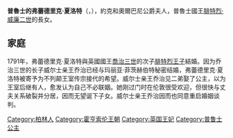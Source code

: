 {{Multiple issues|
{{Notability Unreferenced|time=2020-08-21T01:31:43+00:00}}
{{Unreferenced|time=2020-08-21T01:31:43+00:00}}
}}
{{Infobox royalty
| name        = 弗蕾德里克·夏洛特
| title       = 約克和奧爾巴尼公爵夫人
| image       = Duchess of York by Darbes.jpg
| birth_date  = {{birth date|1767|5|7|df=y}}
| birth_place = {{flag|Prussia|1750}}[[柏林|柏林]][[夏洛滕堡|夏洛滕堡]]
| death_date  = {{Death date and age|1820|8|6|1767|5|7|df=yes}}
| death_place = {{GBR-1801}}[[薩里郡|薩里郡]][[韋布里奇|韋布里奇]]
| spouse      = {{marriage|[[弗雷德里克王子_(約克和奧爾巴尼公爵)|英國的腓特烈王子]]|1791}}
| house       = [[霍亨索倫王朝|霍亨索倫王朝]] 
| father      = [[腓特烈·威廉二世|腓特烈·威廉二世]]
| mother      = [[伊莉莎白·克莉絲汀·烏爾里克|不倫瑞克-沃爾芬比特爾的伊莉莎白·克莉絲汀·烏爾里克]]
}}
'''普魯士的弗蕾德里克·夏洛特'''（{{lang-de|'''Friederike Charlotte''' Ulrike Katharina von Preußen}}，{{bd|1767年|5月7日|1820年|8月6日}}），約克和奧爾巴尼公爵夫人，普魯士國王[[腓特烈·威廉二世|腓特烈·威廉二世]]的長女。

== 家庭 ==
1791年，弗蕾德里克·夏洛特與英國國王[[喬治三世|喬治三世]]的次子[[弗雷德里克王子_(約克和奧爾巴尼公爵)|腓特烈王子]]結婚。因为乔治三世的长子威尔士亲王乔治已经与玛丽亚·菲茨赫伯特秘密结婚，弗蕾德里克·夏洛特被寄予为不列颠王室传宗接代的希望。威尔士亲王乔治见二弟娶了公主，以为王室后继有人，愈发认为自己不必联姻。她刚过门时在伦敦很受欢迎，但很快与丈夫关系破裂并分居，因而无望诞下子女。威尔士亲王乔治因而也同意重启婚姻谈判。

{{DEFAULTSORT: Friederike Charlotte }}
{{約克公爵夫人}}
[[Category:柏林人|Category:柏林人]]
[[Category:霍亨索伦王朝|Category:霍亨索伦王朝]]
[[Category:英国王妃|Category:英国王妃]]
[[Category:普鲁士公主|Category:普鲁士公主]]